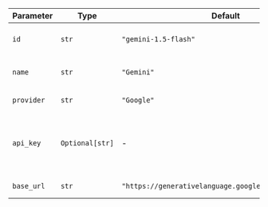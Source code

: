 | Parameter  | Type            | Default                                                | Description                                                                                |
| ---------- | --------------- | ------------------------------------------------------ | ------------------------------------------------------------------------------------------ |
| `id`       | `str`           | `"gemini-1.5-flash"`                                   | The ID of the Gemini model to use                                                          |
| `name`     | `str`           | `"Gemini"`                                             | The name of this chat model instance                                                       |
| `provider` | `str`           | `"Google"`                                             | The provider of the model                                                                  |
| `api_key`  | `Optional[str]` | -                                                 | The API key for authenticating with Google (defaults to environment variable GOOGLE_API_KEY) |
| `base_url` | `str`           | `"https://generativelanguage.googleapis.com/v1beta/"` | The base URL for API requests                                                              |
